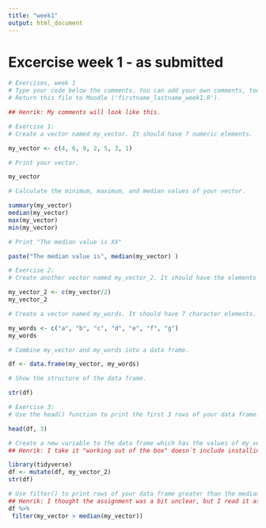 ```yaml
---
title: "week1"
output: html_document
---
```

# Excercise week 1 - as submitted

```r
# Exercises, week 1
# Type your code below the comments. You can add your own comments, too.
# Return this file to Moodle ('firstname_lastname_week1.R').

## Henrik: My comments will look like this.

# Exercise 1: 
# Create a vector named my_vector. It should have 7 numeric elements.

my_vector <- c(4, 6, 9, 2, 5, 3, 1)

# Print your vector.

my_vector

# Calculate the minimum, maximum, and median values of your vector.

summary(my_vector)
median(my_vector)
max(my_vector)
min(my_vector)

# Print "The median value is XX"

paste("The median value is", median(my_vector) )

# Exercise 2: 
# Create another vector named my_vector_2. It should have the elements of my_vector divided by 2.

my_vector_2 <- c(my_vector/2)
my_vector_2

# Create a vector named my_words. It should have 7 character elements.

my_words <- c("a", "b", "c", "d", "e", "f", "g")
my_words

# Combine my_vector and my_words into a data frame.

df <- data.frame(my_vector, my_words)

# Show the structure of the data frame.

str(df)

# Exercise 3:
# Use the head() function to print the first 3 rows of your data frame.

head(df, 3)

# Create a new variable to the data frame which has the values of my_vector_2 (remember to save the new variable to the data frame object).
## Henrik: I take it "working out of the box" doesn´t include installing packages, just loading them?

library(tidyverse)
df <- mutate(df, my_vector_2)
str(df)

# Use filter() to print rows of your data frame greater than the median value of my_vector.
## Henrik: I thought the assignment was a bit unclear, but I read it as "print rows for which the value of my_vector is larger than the median of my_vector"
df %>% 
 filter(my_vector > median(my_vector))

```

